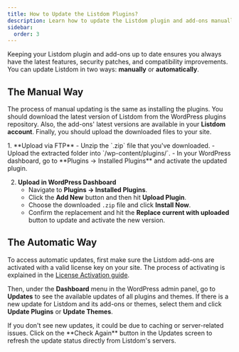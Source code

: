```yaml
---
title: How to Update the Listdom Plugins?
description: Learn how to update the Listdom plugin and add-ons manually or automatically.
sidebar:
  order: 3
---
```



Keeping your Listdom plugin and add-ons up to date ensures you always have the latest features, security patches, and compatibility improvements. You can update Listdom in two ways: **manually** or **automatically**.

## The Manual Way

The process of manual updating is the same as installing the plugins. You should download the latest version of Listdom from the WordPress plugins repository. Also, the add-ons' latest versions are available in your **Listdom account**. Finally, you should upload the downloaded files to your site.  

<Steps>
1. **Upload via FTP**  
   - Unzip the `.zip` file that you've downloaded.  
   - Upload the extracted folder into `/wp-content/plugins/`.  
   - In your WordPress dashboard, go to **Plugins → Installed Plugins** and activate the updated plugin.  

2. **Upload in WordPress Dashboard**  
   - Navigate to **Plugins → Installed Plugins**.  
   - Click the **Add New** button and then hit **Upload Plugin**.  
   - Choose the downloaded `.zip` file and click **Install Now**.  
   - Confirm the replacement and hit the **Replace current with uploaded** button to update and activate the new version.  
</Steps>

## The Automatic Way

To access automatic updates, first make sure the Listdom add-ons are activated with a valid license key on your site. The process of activating is explained in the [License Activation guide](/listdom/installation-and-activation/how-to-activate-the-listdom-addons-licenses/).  

Then, under the **Dashboard** menu in the WordPress admin panel, go to **Updates** to see the available updates of all plugins and themes. If there is a new update for Listdom and its add-ons or themes, select them and click **Update Plugins** or **Update Themes**.  

<Aside type="note">
If you don't see new updates, it could be due to caching or server-related issues. Click on the **Check Again** button in the Updates screen to refresh the update status directly from Listdom's servers.
</Aside>

